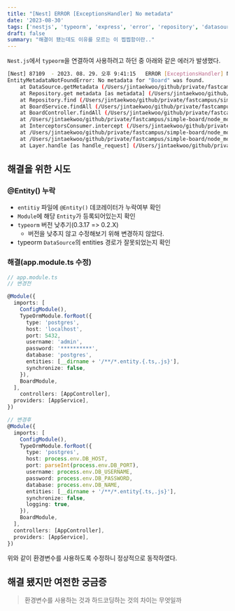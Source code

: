 ```yaml
---
title: "[Nest] ERROR [ExceptionsHandler] No metadata"
date: '2023-08-30'
tags: ['nestjs', 'typeorm', 'express', 'error', 'repository', 'datasource']
draft: false
summary: "해결이 됐는데도 이유를 모르는 이 찝찝함이란.."
---
```


`Nest.js`에서 `typeorm`을 연결하여 사용하려고 하던 중 아래와 같은 에러가 발생했다.

```bash
[Nest] 87109  - 2023. 08. 29. 오후 9:41:15   ERROR [ExceptionsHandler] No metadata for "Board" was found.
EntityMetadataNotFoundError: No metadata for "Board" was found.
    at DataSource.getMetadata (/Users/jintaekwoo/github/private/fastcampus/simple-board/src/data-source/DataSource.ts:444:30)
    at Repository.get metadata [as metadata] (/Users/jintaekwoo/github/private/fastcampus/simple-board/src/repository/Repository.ts:53:40)
    at Repository.find (/Users/jintaekwoo/github/private/fastcampus/simple-board/src/repository/Repository.ts:524:39)
    at BoardService.findAll (/Users/jintaekwoo/github/private/fastcampus/simple-board/src/board/board.service.ts:35:33)
    at BoardController.findAll (/Users/jintaekwoo/github/private/fastcampus/simple-board/src/board/board.controller.ts:24:30)
    at /Users/jintaekwoo/github/private/fastcampus/simple-board/node_modules/@nestjs/core/router/router-execution-context.js:38:29
    at InterceptorsConsumer.intercept (/Users/jintaekwoo/github/private/fastcampus/simple-board/node_modules/@nestjs/core/interceptors/interceptors-consumer.js:11:20)
    at /Users/jintaekwoo/github/private/fastcampus/simple-board/node_modules/@nestjs/core/router/router-execution-context.js:46:60
    at /Users/jintaekwoo/github/private/fastcampus/simple-board/node_modules/@nestjs/core/router/router-proxy.js:9:23
    at Layer.handle [as handle_request] (/Users/jintaekwoo/github/private/fastcampus/simple-board/node_modules/express/lib/router/layer.js:95:5)
```

## 해결을 위한 시도

### @Entity() 누락

- `entitiy` 파일에 `@Entity()` 데코레이터가 누락여부 확인
- `Module`에 해당 `Entity`가 등록되어있는지 확인
- `typeorm` 버전 낮추기(0.3.17 => 0.2.X)
  - 버전을 낮추지 않고 수정해보기 위해 변경하지 않았다.
- typeorm `DataSource`의 entities 경로가 잘못되었는지 확인

### 해결(app.module.ts 수정)

```ts
// app.module.ts
// 변경전

@Module({
  imports: [
    ConfigModule(),
    TypeOrmModule.forRoot({
      type: 'postgres',
      host: 'localhost',
      port: 5432,
      username: 'admin',
      password: '**********',
      database: 'postgres',
      entities: [__dirname + '/**/*.entity.{.ts,.js}'],
      synchronize: false,
    }),
    BoardModule,
  ],
    controllers: [AppController],
  providers: [AppService],
})

// 변경후
@Module({
  imports: [
    ConfigModule(),
    TypeOrmModule.forRoot({
      type: 'postgres',
      host: process.env.DB_HOST,
      port: parseInt(process.env.DB_PORT),
      username: process.env.DB_USERNAME,
      password: process.env.DB_PASSWORD,
      database: process.env.DB_NAME,
      entities: [__dirname + '/**/*.entity{.ts,.js}'],
      synchronize: false,
      logging: true,
    }),
    BoardModule,
  ],
  controllers: [AppController],
  providers: [AppService],
})

```

위와 같이 환경변수를 사용하도록 수정하니 정상적으로 동작하였다.

## 해결 됐지만 여전한 궁금증

> 환경변수를 사용하는 것과 하드코딩하는 것의 차이는 무엇일까
